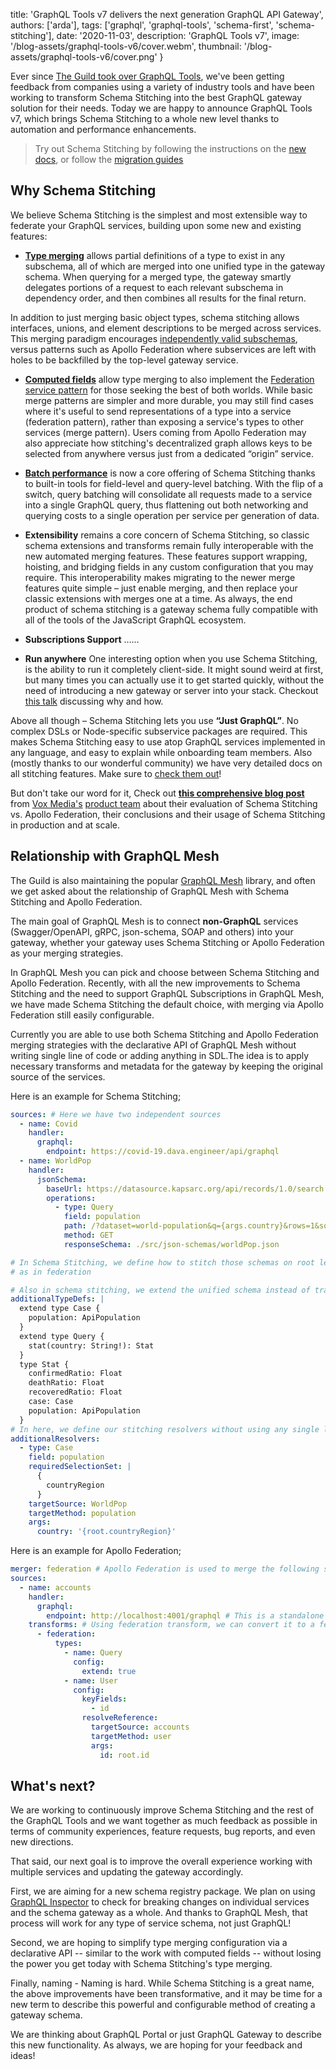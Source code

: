 
  title: 'GraphQL Tools v7 delivers the next generation GraphQL API Gateway',
  authors: ['arda'],
  tags: ['graphql', 'graphql-tools', 'schema-first', 'schema-stitching'],
  date: '2020-11-03',
  description: 'GraphQL Tools v7',
  image: '/blog-assets/graphql-tools-v6/cover.webm',
  thumbnail: '/blog-assets/graphql-tools-v6/cover.png'
}


Ever since [The Guild took over GraphQL Tools](https://the-guild.dev/blog/graphql-tools-v6), we've been getting feedback from companies using a variety of industry tools and have been working to transform Schema Stitching into the best GraphQL gateway solution for their needs. Today we are happy to announce GraphQL Tools v7, which brings Schema Stitching to a whole new level thanks to automation and performance enhancements.

> Try out Schema Stitching by following the instructions on the [new docs](https://www.graphql-tools.com/docs/stitch-combining-schemas), or follow the [migration guides](https://www.graphql-tools.com/docs/migration-from-tools)

## Why Schema Stitching

We believe Schema Stitching is the simplest and most extensible way to federate your GraphQL services, building upon some new and existing features:

- **[Type merging](https://www.graphql-tools.com/docs/stitch-type-merging)** allows partial definitions of a type to exist in any subschema, all of which are merged into one unified type in the gateway schema. When querying for a merged type, the gateway smartly delegates portions of a request to each relevant subschema in dependency order, and then combines all results for the final return.

In addition to just merging basic object types, schema stitching allows interfaces, unions, and element descriptions to be merged across services. This merging paradigm encourages [independently valid subschemas](https://www.graphql-tools.com/docs/stitch-type-merging#unidirectional-merges), versus patterns such as Apollo Federation where subservices are left with holes to be backfilled by the top-level gateway service.

- **[Computed fields](https://www.graphql-tools.com/docs/stitch-type-merging#computed-fields)** allow type merging to also implement the [Federation service pattern](https://www.apollographql.com/docs/apollo-server/federation/federation-spec/#resolve-requests-for-entities) for those seeking the best of both worlds. While basic merge patterns are simpler and more durable, you may still find cases where it's useful to send representations of a type into a service (federation pattern), rather than exposing a service's types to other services (merge pattern). Users coming from Apollo Federation may also appreciate how stitching's decentralized graph allows keys to be selected from anywhere versus just from a dedicated “origin” service.

- **[Batch performance](https://www.graphql-tools.com/docs/stitch-type-merging#batching)** is now a core offering of Schema Stitching thanks to built-in tools for field-level and query-level batching. With the flip of a switch, query batching will consolidate all requests made to a service into a single GraphQL query, thus flattening out both networking and querying costs to a single operation per service per generation of data.

- **Extensibility** remains a core concern of Schema Stitching, so classic schema extensions and transforms remain fully interoperable with the new automated merging features. These features support wrapping, hoisting, and bridging fields in any custom configuration that you may require. This interoperability makes migrating to the newer merge features quite simple – just enable merging, and then replace your classic extensions with merges one at a time. As always, the end product of schema stitching is a gateway schema fully compatible with all of the tools of the JavaScript GraphQL ecosystem.

- **Subscriptions Support** ……

- **Run anywhere** One interesting option when you use Schema Stitching, is the ability to run it completely client-side. It might sound weird at first, but many times you can actually use it to get started quickly, without the need of introducing a new gateway or server into your stack. Checkout [this talk](https://www.youtube.com/watch?v=1bJ_M_v-tso&list=PLhCf3AUOg4PgQoY_A6xWDQ70yaNtPYtZd&index=3) discussing why and how.

Above all though – Schema Stitching lets you use **“Just GraphQL”**.
No complex DSLs or Node-specific subservice packages are required. This makes Schema Stitching easy to use atop GraphQL services implemented in any language, and easy to explain while onboarding team members. Also (mostly thanks to our wonderful community) we have very detailed docs on all stitching features. Make sure to [check them out](https://www.graphql-tools.com/docs/stitch-combining-schemas)!

But don't take our word for it, Check out **[this comprehensive blog post](https://product.voxmedia.com/2020/11/2/21494865/to-federate-or-stitch-a-graphql-gateway-revisited)** from [Vox Media's](https://www.voxmedia.com/) [product team](https://twitter.com/VoxProduct) about their evaluation of Schema Stitching vs. Apollo Federation, their conclusions and their usage of Schema Stitching in production and at scale.

## Relationship with GraphQL Mesh

The Guild is also maintaining the popular [GraphQL Mesh](http://graphql-mesh.com) library, and often we get asked about the relationship of GraphQL Mesh with Schema Stitching and Apollo Federation.

The main goal of GraphQL Mesh is to connect **non-GraphQL** services (Swagger/OpenAPI, gRPC, json-schema, SOAP and others) into your gateway, whether your gateway uses Schema Stitching or Apollo Federation as your merging strategies.

In GraphQL Mesh you can pick and choose between Schema Stitching and Apollo Federation. Recently, with all the new improvements to Schema Stitching and the need to support GraphQL Subscriptions in GraphQL Mesh, we have made Schema Stitching the default choice, with merging via Apollo Federation still easily configurable.

Currently you are able to use both Schema Stitching and Apollo Federation merging strategies with the declarative API of GraphQL Mesh without writing single line of code or adding anything in SDL.The idea is to apply necessary transforms and metadata for the gateway by keeping the original source of the services.

Here is an example for Schema Stitching;

```yml
sources: # Here we have two independent sources
  - name: Covid
    handler:
      graphql:
        endpoint: https://covid-19.dava.engineer/api/graphql
  - name: WorldPop
    handler:
      jsonSchema:
        baseUrl: https://datasource.kapsarc.org/api/records/1.0/search
        operations:
          - type: Query
            field: population
            path: /?dataset=world-population&q={args.country}&rows=1&sort=year&facet=year&facet=country_name
            method: GET
            responseSchema: ./src/json-schemas/worldPop.json

# In Schema Stitching, we define how to stitch those schemas on root level instead of source level
# as in federation

# Also in schema stitching, we extend the unified schema instead of transforming the source schemas.
additionalTypeDefs: |
  extend type Case {
    population: ApiPopulation
  }
  extend type Query {
    stat(country: String!): Stat
  }
  type Stat {
    confirmedRatio: Float
    deathRatio: Float
    recoveredRatio: Float
    case: Case
    population: ApiPopulation
  }
# In here, we define our stitching resolvers without using any single line of code
additionalResolvers:
  - type: Case
    field: population
    requiredSelectionSet: |
      {
        countryRegion
      }
    targetSource: WorldPop
    targetMethod: population
    args:
      country: '{root.countryRegion}'
```

Here is an example for Apollo Federation;

```yml
merger: federation # Apollo Federation is used to merge the following sources as federated services
sources:
  - name: accounts
    handler:
      graphql:
        endpoint: http://localhost:4001/graphql # This is a standalone GraphQL API that doesn't have any federation metadata
    transforms: # Using federation transform, we can convert it to a federated service
      - federation:
          types:
            - name: Query
              config:
                extend: true
            - name: User
              config:
                keyFields:
                  - id
                resolveReference:
                  targetSource: accounts
                  targetMethod: user
                  args:
                    id: root.id
```

## What's next?

We are working to continuously improve Schema Stitching and the rest of the GraphQL Tools and we want together as much feedback as possible in terms of community experiences, feature requests, bug reports, and even new directions.

That said, our next goal is to improve the overall experience working with multiple services and updating the gateway accordingly.

First, we are aiming for a new schema registry package. We plan on using [GraphQL Inspector](http://graphql-inspector.com) to check for breaking changes on individual services and the schema gateway as a whole.
And thanks to GraphQL Mesh, that process will work for any type of service schema, not just GraphQL!

Second, we are hoping to simplify type merging configuration via a declarative API -- similar to the work with computed fields -- without losing the power you get today with Schema Stitching's type merging.

Finally, naming - Naming is hard. While Schema Stitching is a great name, the above improvements have been transformative, and it may be time for a new term to describe this powerful and configurable method of creating a gateway schema.

We are thinking about GraphQL Portal or just GraphQL Gateway to describe this new functionality. As always, we are hoping for your feedback and ideas!
